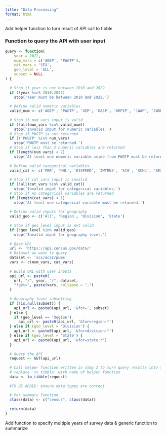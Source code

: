 ```yaml
---
title: "Data Processing"
format: html
---
```


Add helper function to turn result of API call to tibble

### Function to query the API with user input

```r
query <- function(
    year = 2022,
    num_vars = c('AGEP', 'PWGTP'),
    cat_vars = 'SEX',
    geo_level = 'ALL',
    subset = NULL
) {
  
  # Stop if year is not between 2010 and 2022
  if (!year %in% 2010:2022)
    stop('Year must be between 2010 and 2022.')
  
  # Define valid numeric variables
  valid_num <- c('AGEP', 'PWGTP', 'GEP', 'GASP', 'GRPIP', 'JWAP', 'JWDP', 'JWMNP')
  
  # Stop if num_vars input is valid
  if (!all(num_vars %in% valid_num))
    stop('Invalid input for numeric variables.')
  # Stop if PWGTP is not returned
  if (!'PWGTP' %in% num_vars)
    stop('PWGTP must be returned.')
  # Stop if less than 2 numeric variables are returned
  if (length(num_vars) < 2)
    stop('At least one numeric variable aside from PWGTP must be returned.')
  
  # Define valid categorical variables
  valid_cat <- c('FER', 'HHL', 'HISPEED', 'JWTRNS', 'SCH', 'SCHL', 'SEX')
  
  # Stop if cat_vars input is invalid
  if (!all(cat_vars %in% valid_cat))
    stop('Invalid input for categorical variables.')
  # Stop if no categorical variables are returned
  if (length(cat_vars) < 1)
    stop('At least one categorical variable must be returned.')
  
  # Define valid inputs for geography
  valid_geo <- c('All', 'Region', 'Division', 'State')
  
  # Stop if geo_level input is not valid
  if (!geo_level %in% valid_geo)
    stop('Invalid input for geography level.')
  
  # Base URL
  url <- 'https://api.census.gov/data/'
  # Dataset we want to query
  dataset <- 'acs/acs1/pums'
  vars <- c(num_vars, cat_vars)
  
  # Build URL with user inputs
  api_url <- paste0(
    url, "/", year, "/", dataset,
    "?get=", paste(vars, collapse = ",")
  )
  
  # Geography level subsetting
  if (!is.null(subset)) {
    api_url <- paste0(api_url, '&for=', subset)
  } else {
    if (geo_level == 'Region')
      api_url <- paste0(api_url, '&for=region:*')
  } else if (geo_level = 'Division') {
    api_url <- paste0(api_url, '&for=division:*')
  } else if (geo_level = 'State') {
    api_url <- paste0(api_url, '&for=state:*')
  }
  
  # Query the API
  request <- GET(api_url)
  
  # Call helper function written in step 2 to turn query results into tibble
  # replace 'to_tibble' with name of helper function
  data <- to_tibble(request)
  
  #TO BE ADDED: ensure data types are correct
  
  # For summary function
  class(data) <- c("census", class(data))
  
  return(data)
}
```

Add function to specify multiple years of survey data & generic function to summarize
